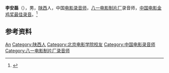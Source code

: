 '''李安磊'''（{{bd|1959年|}}），男，[[陕西|陕西]]人，中国[[电影录音师|电影录音师]]，[[八一电影制片厂|八一电影制片厂]]录音师，[[中国电影金鸡奖最佳录音|中国电影金鸡奖最佳录音]]。<ref>{{Cite book|title=中国电影电视艺术家辞典|author=何厚桢主编|publisher=中国学术期刊（光盘版）电子杂志社|year=2007|isbn=|location=北京|pages=}}</ref>

== 参考资料 ==
{{reflist}}

{{中国人物小作品}}
{{中国电影金鸡奖最佳录音}}

{{Authority control}}
{{DEFAULTSORT:Li李}}
[[Category:李姓|An]]
[[Category:陕西人|Category:陕西人]]
[[Category:北京电影学院校友|Category:北京电影学院校友]]
[[Category:中国电影录音师|Category:中国电影录音师]]
[[Category:八一电影制片厂录音师|Category:八一电影制片厂录音师]]